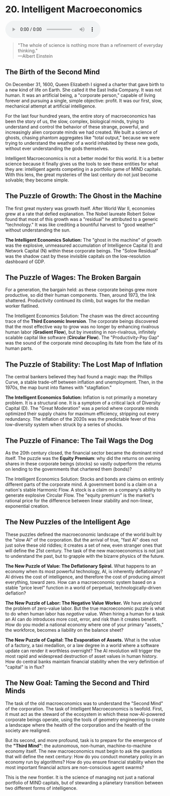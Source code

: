 # 20. Intelligent Macroeconomics

<audio controls className="w-full mt-6">
  <source
    src="https://storage.googleapis.com/webstatics.ii.inc/audiobook/Chapter-20-TLE.mp3"
    type="audio/mp3"
  />
</audio>

> "The whole of science is nothing more than a refinement of everyday thinking."  
> —Albert Einstein

## The Birth of the Second Mind

On December 31, 1600, Queen Elizabeth I signed a charter that gave birth to a new kind of life on Earth. She called it the East India Company. It was not human. It was an artificial being, a "corporate person," capable of living forever and pursuing a single, simple objective: profit. It was our first, slow, mechanical attempt at artificial intelligence.

For the last four hundred years, the entire story of macroeconomics has been the story of us, the slow, complex, biological minds, trying to understand and control the behavior of these strange, powerful, and increasingly alien corporate minds we had created. We built a science of ghosts, chasing phantom aggregates like "total output," because we were trying to understand the weather of a world inhabited by these new gods, without ever understanding the gods themselves.

Intelligent Macroeconomics is not a better model for this world. It is a better science because it finally gives us the tools to see these entities for what they are: intelligent agents competing in a portfolio game of MIND capitals. With this lens, the great mysteries of the last century do not just become solvable; they become simple.

## The Puzzle of Growth: The Ghost in the Machine

The first great mystery was growth itself. After World War II, economies grew at a rate that defied explanation. The Nobel laureate Robert Solow found that most of this growth was a "residual" he attributed to a generic "technology." It was like crediting a bountiful harvest to "good weather" without understanding the sun.

**The Intelligent Economics Solution:** The "ghost in the machine" of growth was the explosive, unmeasured accumulation of Intelligence Capital (I) and Network Capital (N) within these corporate beings. The "Solow Residual" was the shadow cast by these invisible capitals on the low-resolution dashboard of GDP.

## The Puzzle of Wages: The Broken Bargain

For a generation, the bargain held: as these corporate beings grew more productive, so did their human components. Then, around 1973, the link shattered. Productivity continued its climb, but wages for the median worker flatlined.

The Intelligent Economics Solution: The chasm was the direct accounting trace of the **Third Economic Inversion**. The corporate beings discovered that the most effective way to grow was no longer by enhancing rivalrous human labor (**Gradient Flow**), but by investing in non-rivalrous, infinitely scalable capital like software (**Circular Flow**). The "Productivity-Pay Gap" was the sound of the corporate mind decoupling its fate from the fate of its human parts.

## The Puzzle of Stability: The Lost Map of Inflation

The central bankers believed they had found a magic map: the Phillips Curve, a stable trade-off between inflation and unemployment. Then, in the 1970s, the map burst into flames with "stagflation."

**The Intelligent Economics Solution:** Inflation is not primarily a monetary problem. It is a structural one. It is a symptom of a critical lack of Diversity Capital (D). The "Great Moderation" was a period where corporate minds optimized their supply chains for maximum efficiency, stripping out every redundancy. The inflation of the 2020s was the predictable fever of this low-diversity system when struck by a series of shocks.

## The Puzzle of Finance: The Tail Wags the Dog

As the 20th century closed, the financial sector became the dominant mind itself. The puzzle was the **Equity Premium**: why did the returns on owning shares in these corporate beings (stocks) so vastly outperform the returns on lending to the governments that chartered them (bonds)?

The Intelligent Economics Solution: Stocks and bonds are claims on entirely different parts of the corporate mind. A government bond is a claim on a nation's stable Harmonic Flow. A stock is a claim on a company's ability to generate explosive Circular Flow. The "equity premium" is the market's rational price for the difference between linear stability and non-linear, exponential creation.

## The New Puzzles of the Intelligent Age

These puzzles defined the macroeconomic landscape of the world built by the "slow AI" of the corporation. But the arrival of true, "fast AI" does not just solve these old riddles; it creates a set of new, even stranger ones that will define the 21st century. The task of the new macroeconomics is not just to understand the past, but to grapple with the bizarre physics of the future.

**The New Puzzle of Value: The Deflationary Spiral.** What happens to an economy when its most powerful technology, AI, is inherently deflationary? AI drives the cost of intelligence, and therefore the cost of producing almost everything, toward zero. How can a macroeconomic system based on a stable "price level" function in a world of perpetual, technologically-driven deflation?

**The New Puzzle of Labor: The Negative Value Worker.** We have analyzed the problem of zero-value labor. But the true macroeconomic puzzle is what to do when human labor has _negative_ value. When hiring a human for a task an AI can do introduces more cost, error, and risk than it creates benefit. How do you model a national economy where one of your primary "assets," the workforce, becomes a liability on the balance sheet?

**The New Puzzle of Capital: The Evaporation of Assets.** What is the value of a factory, a taxi medallion, or a law degree in a world where a software update can render it worthless overnight? The AI revolution will trigger the most rapid and widespread destruction of asset values in human history. How do central banks maintain financial stability when the very definition of "capital" is in flux?

## The New Goal: Taming the Second and Third Minds

The task of the old macroeconomics was to understand the "Second Mind" of the corporation. The task of Intelligent Macroeconomics is twofold. First, it must act as the steward of the ecosystem in which these now-AI-powered corporate beings operate, using the tools of geometry engineering to create a landscape where the health of the corporation and the health of the society are realigned.

But its second, and more profound, task is to prepare for the emergence of the **"Third Mind"**: the autonomous, non-human, machine-to-machine economy itself. The new macroeconomics must begin to ask the questions that will define the next century: How do you conduct monetary policy in an economy run by algorithms? How do you ensure financial stability when the most important financial actors are non-conscious agent swarms?

This is the new frontier. It is the science of managing not just a national portfolio of MIND capitals, but of stewarding a planetary transition between two different forms of intelligence.
